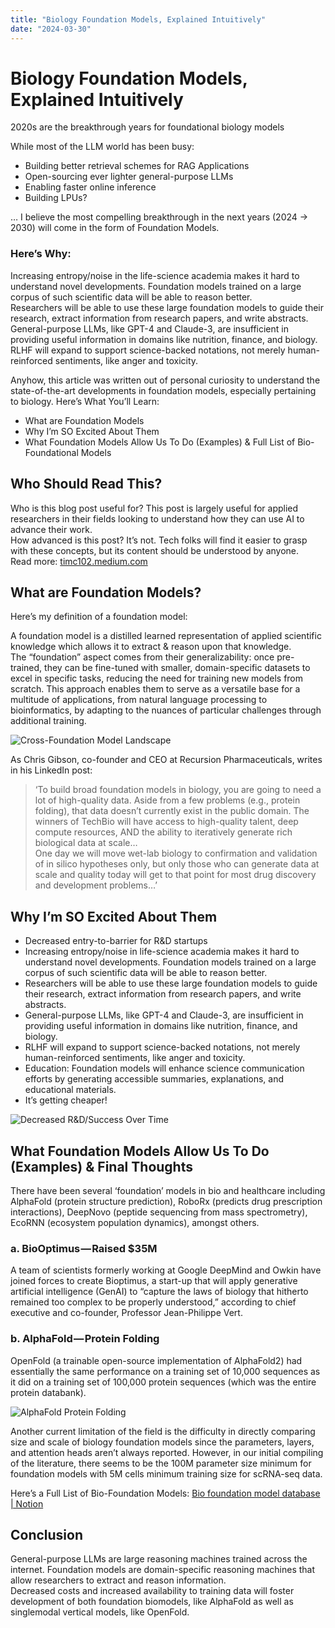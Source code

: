 ```yaml
---
title: "Biology Foundation Models, Explained Intuitively"
date: "2024-03-30"
---
```


# Biology Foundation Models, Explained Intuitively

2020s are the breakthrough years for foundational biology models

While most of the LLM world has been busy:

- Building better retrieval schemes for RAG Applications
- Open-sourcing ever lighter general-purpose LLMs
- Enabling faster online inference
- Building LPUs?

… I believe the most compelling breakthrough in the next years (2024 -> 2030) will come in the form of Foundation Models.

### Here’s Why:
Increasing entropy/noise in the life-science academia makes it hard to understand novel developments. Foundation models trained on a large corpus of such scientific data will be able to reason better.  
Researchers will be able to use these large foundation models to guide their research, extract information from research papers, and write abstracts.  
General-purpose LLMs, like GPT-4 and Claude-3, are insufficient in providing useful information in domains like nutrition, finance, and biology.  
RLHF will expand to support science-backed notations, not merely human-reinforced sentiments, like anger and toxicity.

Anyhow, this article was written out of personal curiosity to understand the state-of-the-art developments in foundation models, especially pertaining to biology. Here’s What You’ll Learn:

- What are Foundation Models
- Why I’m SO Excited About Them
- What Foundation Models Allow Us To Do (Examples) & Full List of Bio-Foundational Models

## Who Should Read This?

Who is this blog post useful for? This post is largely useful for applied researchers in their fields looking to understand how they can use AI to advance their work.  
How advanced is this post? It’s not. Tech folks will find it easier to grasp with these concepts, but its content should be understood by anyone.  
Read more: [timc102.medium.com](https://timc102.medium.com)

## What are Foundation Models?

Here’s my definition of a foundation model:

A foundation model is a distilled learned representation of applied scientific knowledge which allows it to extract & reason upon that knowledge.  
The “foundation” aspect comes from their generalizability: once pre-trained, they can be fine-tuned with smaller, domain-specific datasets to excel in specific tasks, reducing the need for training new models from scratch. This approach enables them to serve as a versatile base for a multitude of applications, from natural language processing to bioinformatics, by adapting to the nuances of particular challenges through additional training.

![Cross-Foundation Model Landscape](/writings/cross_foundation_model_landscape.png)

As Chris Gibson, co-founder and CEO at Recursion Pharmaceuticals, writes in his LinkedIn post:

> ‘To build broad foundation models in biology, you are going to need a lot of high-quality data. Aside from a few problems (e.g., protein folding), that data doesn’t currently exist in the public domain. The winners of TechBio will have access to high-quality talent, deep compute resources, AND the ability to iteratively generate rich biological data at scale…  
> One day we will move wet-lab biology to confirmation and validation of in silico hypotheses only, but only those who can generate data at scale and quality today will get to that point for most drug discovery and development problems…’

## Why I’m SO Excited About Them

- Decreased entry-to-barrier for R&D startups  
- Increasing entropy/noise in life-science academia makes it hard to understand novel developments. Foundation models trained on a large corpus of such scientific data will be able to reason better.  
- Researchers will be able to use these large foundation models to guide their research, extract information from research papers, and write abstracts.  
- General-purpose LLMs, like GPT-4 and Claude-3, are insufficient in providing useful information in domains like nutrition, finance, and biology.  
- RLHF will expand to support science-backed notations, not merely human-reinforced sentiments, like anger and toxicity.  
- Education: Foundation models will enhance science communication efforts by generating accessible summaries, explanations, and educational materials.  
- It’s getting cheaper!

![Decreased R&D/Success Over Time](/writings/decreased_rd_success_over_time.png)

## What Foundation Models Allow Us To Do (Examples) & Final Thoughts

There have been several ‘foundation’ models in bio and healthcare including AlphaFold (protein structure prediction), RoboRx (predicts drug prescription interactions), DeepNovo (peptide sequencing from mass spectrometry), EcoRNN (ecosystem population dynamics), amongst others.

### a. BioOptimus — Raised $35M

A team of scientists formerly working at Google DeepMind and Owkin have joined forces to create Bioptimus, a start-up that will apply generative artificial intelligence (GenAI) to “capture the laws of biology that hitherto remained too complex to be properly understood,” according to chief executive and co-founder, Professor Jean-Philippe Vert.

### b. AlphaFold — Protein Folding

OpenFold (a trainable open-source implementation of AlphaFold2) had essentially the same performance on a training set of 10,000 sequences as it did on a training set of 100,000 protein sequences (which was the entire protein databank).

![AlphaFold Protein Folding](/writings/alphafold_protein_folding.png)

Another current limitation of the field is the difficulty in directly comparing size and scale of biology foundation models since the parameters, layers, and attention heads aren’t always reported. However, in our initial compiling of the literature, there seems to be the 100M parameter size minimum for foundation models with 5M cells minimum training size for scRNA-seq data.

Here’s a Full List of Bio-Foundation Models: [Bio foundation model database | Notion](https://compoundvc.notion.site)

## Conclusion

General-purpose LLMs are large reasoning machines trained across the internet. Foundation models are domain-specific reasoning machines that allow researchers to extract and reason information.  
Decreased costs and increased availability to training data will foster development of both foundation biomodels, like AlphaFold as well as singlemodal vertical models, like OpenFold.
